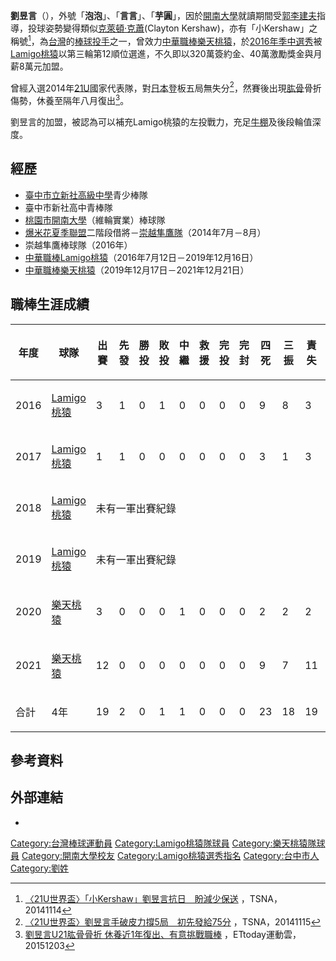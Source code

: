 {{Infobox CPBL player|
|name=劉昱言|
|image=|
|width=300|
|position=投手|
|team=味全龍
|number=15
|bats=左|
|throws=左|
|birthdate={{birth_date_and_age|1994|7|27|mf=y}}|
|birthplace={{TWN}}[[臺中市|臺中市]]|
|debutdate=8月10日
|debutyear=2016年
|debutteam=Lamigo桃猿
|statyear=2021年球季
|stat1label=勝投—敗投
|stat1value=0－1
|stat2label=中繼－救援
|stat2value=1－0
|stat3label=三振—四壞
|stat3value=18－23
|stat4label=防禦率
|stat4value=8.84
|teams=<nowiki></nowiki> 
*[[Lamigo桃猿|Lamigo桃猿]]（2016年7月12日－2019年12月16日）
*[[樂天桃猿|樂天桃猿]]（2019年12月17日－2021年12月21日）
*[[味全龍|味全龍]]（2021年3月17日－）
}}
'''劉昱言'''（{{bd|1994年|7月27日|||catIdx=劉}}），外號「'''泡泡'''」、「'''言言'''」、「'''芋圓'''」，因於[[開南大學|開南大學]]就讀期間受[[郭李建夫|郭李建夫]]指導，投球姿勢變得類似[[克萊頓·克蕭|克萊頓·克蕭]](Clayton Kershaw)，亦有「小Kershaw」之稱號<ref>[http://www.tsna.com.tw/index.php?q=node/57205 〈21U世界盃〉「小Kershaw」劉昱言抗日　盼減少保送] {{Wayback|url=http://www.tsna.com.tw/index.php?q=node%2F57205 |date=20190513041459 }}，TSNA，20141114</ref>，為[[台灣|台灣]]的[[棒球|棒球]][[投手|投手]]之一，曾效力[[中華職棒|中華職棒]][[樂天桃猿|樂天桃猿]]，於[[中華職棒歷年選秀會#職棒二十七年（2016年）|2016年季中選秀]]被[[Lamigo桃猿|Lamigo桃猿]]以第三輪第12順位選進，不久即以320萬簽約金、40萬激勵獎金與月薪8萬元加盟。

曾經入選2014年[[21U世界盃棒球賽|21U]]國家代表隊，對[[日本|日本]]登板五局無失分<ref>[http://www.tsna.com.tw/index.php?q=node/57225 〈21U世界盃〉劉昱言手破皮力撐5局　初先發給75分] {{Wayback|url=http://www.tsna.com.tw/index.php?q=node%2F57225 |date=20190512220048 }}，TSNA，20141115</ref>，然賽後出現[[肱骨|肱骨]]骨折傷勢，休養至隔年八月復出<ref>[http://sports.ettoday.net/news/607679 劉昱言U21肱骨骨折 休養近1年復出、有意挑戰職棒] {{Wayback|url=http://sports.ettoday.net/news/607679 |date=20190515123718 }}，ETtoday運動雲，20151203</ref>。

劉昱言的加盟，被認為可以補充Lamigo桃猿的左投戰力，充足[[牛棚_(棒球)|牛棚]]及後段輪值深度。

==經歷==
*[[臺中市立新社高級中學|臺中市立新社高級中學]]青少棒隊
*臺中市新社高中青棒隊
*[[桃園市|桃園市]][[開南大學|開南大學]]（維輪實業）棒球隊
*[[爆米花夏季聯盟|爆米花夏季聯盟]]二階段借將－[[崇越隼鷹隊|崇越隼鷹隊]]（2014年7月－8月）
*崇越隼鷹棒球隊（2016年）
*[[中華職棒|中華職棒]][[Lamigo桃猿|Lamigo桃猿]]（2016年7月12日－2019年12月16日）
*[[中華職棒|中華職棒]][[樂天桃猿|樂天桃猿]]（2019年12月17日－2021年12月21日）

==職棒生涯成績==
{| class="wikitable" width="1000px"
|- align="center" 
!年度!!球隊!!出賽!!先發!!勝投!!敗投!!中繼!!救援!!完投!!完封!!四死!!三振!!責失!!投球局數!!自責分率!!被上壘率
|- align="center"
|2016||[[Lamigo桃猿|Lamigo桃猿]]||3||1||0||1||0||0||0||0||9||8||3||5.2||4.76||2.29
|- align="center"
|2017||[[Lamigo桃猿|Lamigo桃猿]]||1||1||0||0||0||0||0||0||3||1||3||1.2||16.20||2.40
|- align=center
|2018||[[Lamigo桃猿|Lamigo桃猿]]||colspan=14|未有一軍出賽紀錄
|- align="center"
|2019||[[Lamigo桃猿|Lamigo桃猿]]||colspan=14|未有一軍出賽紀錄
|- align="center"
|2020||[[樂天桃猿|樂天桃猿]]||3||0||0||0||1||0||0||0||2||2||2||4.0||4.50||1.00
|- align="center"
|2021||[[樂天桃猿|樂天桃猿]]||12||0||0||0||0||0||0||0||9||7||11||8||12.38||2.63
|- style="background:#B3424A;color:#FFFFFF" align="center" 
|合計||4年||19||2||0||1||1||0||0||0||23||18||19||19.1||8.84||2.17
|}

== 參考資料 ==
{{reflist}}
==外部連結==
{{台灣棒球維基館}}
{{中華職棒球員資料|id=H645|name=劉昱言}}
*{{Facebook|liuyuyenliuyuyen}}
{{2014年第一屆U-21世界盃棒球賽中華成棒代表隊}}
{{DEFAULTSORT:Liu Yu Yen}}
[[Category:台灣棒球運動員|Category:台灣棒球運動員]]
[[Category:Lamigo桃猿隊球員|Category:Lamigo桃猿隊球員]]
[[Category:樂天桃猿隊球員|Category:樂天桃猿隊球員]]
[[Category:開南大學校友|Category:開南大學校友]]
[[Category:Lamigo桃猿選秀指名|Category:Lamigo桃猿選秀指名]]
[[Category:台中市人|Category:台中市人]]
[[Category:劉姓|Category:劉姓]]